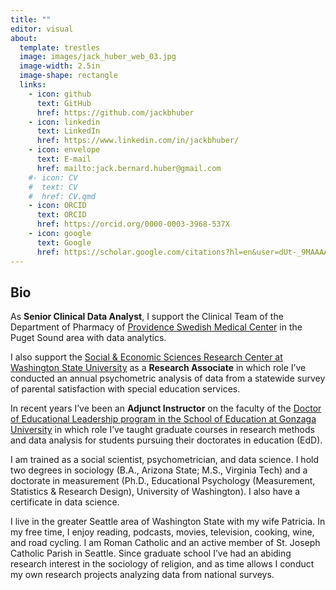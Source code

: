 ```yaml
---
title: ""
editor: visual
about: 
  template: trestles
  image: images/jack_huber_web_03.jpg
  image-width: 2.5in
  image-shape: rectangle
  links:
    - icon: github
      text: GitHub
      href: https://github.com/jackbhuber
    - icon: linkedin
      text: LinkedIn
      href: https://www.linkedin.com/in/jackbhuber/
    - icon: envelope
      text: E-mail
      href: mailto:jack.bernard.huber@gmail.com
    #- icon: CV
    #  text: CV
    #  href: CV.qmd
    - icon: ORCID
      text: ORCID
      href: https://orcid.org/0000-0003-3968-537X
    - icon: google
      text: Google
      href: https://scholar.google.com/citations?hl=en&user=dUt-_9MAAAAJ&view_op=list_works&gmla=AJsN-F5ItHsXL2NzbPuomfVm6jO2FKvvwNDIQLS48WQwMDc8qF-fwqnUV95iJfCfNsf9IDbq3R1O4cHjP8RY4gMG8weuRyJlio-o0UUPJObSiBOCQJGJXNo
---
```


## Bio

As **Senior Clinical Data Analyst**, I support the Clinical Team of the Department of Pharmacy of [Providence Swedish Medical Center](https://www.swedish.org/) in the Puget Sound area with data analytics.

I also support the [Social & Economic Sciences Research Center at Washington State University](https://sesrc.wsu.edu/) as a **Research Associate** in which role I've conducted an annual psychometric analysis of data from a statewide survey of parental satisfaction with special education services.

In recent years I've been an **Adjunct Instructor** on the faculty of the [Doctor of Educational Leadership program in the School of Education at Gonzaga University](https://www.gonzaga.edu/school-of-education/graduate/doctor-of-educational-leadership) in which role I've taught graduate courses in research methods and data analysis for students pursuing their doctorates in education (EdD).

I am trained as a social scientist, psychometrician, and data science. I hold two degrees in sociology (B.A., Arizona State; M.S., Virginia Tech) and a doctorate in measurement (Ph.D., Educational Psychology (Measurement, Statistics & Research Design), University of Washington). I also have a certificate in data science.

I live in the greater Seattle area of Washington State with my wife Patricia. In my free time, I enjoy reading, podcasts, movies, television, cooking, wine, and road cycling. I am Roman Catholic and an active member of St. Joseph Catholic Parish in Seattle. Since graduate school I've had an abiding research interest in the sociology of religion, and as time allows I conduct my own research projects analyzing data from national surveys.
